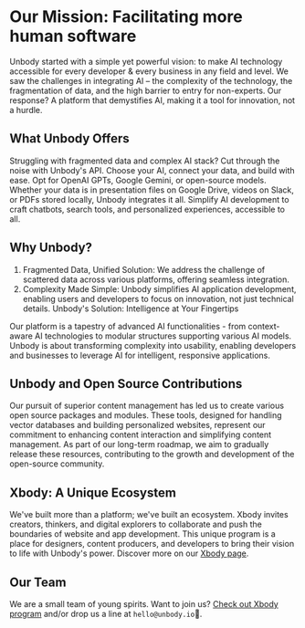 
# Our Mission: Facilitating more human software

Unbody started with a simple yet powerful vision: to make AI technology accessible for every developer & every business in any field and level. We saw the challenges in integrating AI – the complexity of the technology, the fragmentation of data, and the high barrier to entry for non-experts. Our response? A platform that demystifies AI, making it a tool for innovation, not a hurdle.

## What Unbody Offers
Struggling with fragmented data and complex AI stack? Cut through the noise with Unbody's API.
Choose your AI, connect your data, and build with ease. Opt for OpenAI GPTs, Google Gemini, or open-source models. Whether your data is in presentation files on Google Drive, videos on Slack, or PDFs stored locally, Unbody integrates it all. Simplify AI development to craft chatbots, search tools, and personalized experiences, accessible to all.

## Why Unbody?
1. Fragmented Data, Unified Solution: We address the challenge of scattered data across various platforms, offering seamless integration.
2. Complexity Made Simple: Unbody simplifies AI application development, enabling users and developers to focus on innovation, not just technical details.
Unbody's Solution: Intelligence at Your Fingertips

Our platform is a tapestry of advanced AI functionalities - from context-aware AI technologies to modular structures supporting various AI models. Unbody is about transforming complexity into usability, enabling developers and businesses to leverage AI for intelligent, responsive applications.

## Unbody and Open Source Contributions

Our pursuit of superior content management has led us to create various open source packages and modules. These tools, designed for handling vector databases and building personalized websites, represent our commitment to enhancing content interaction and simplifying content management. As part of our long-term roadmap, we aim to gradually release these resources, contributing to the growth and development of the open-source community.

## Xbody: A Unique Ecosystem
We've built more than a platform; we've built an ecosystem. Xbody invites creators, thinkers, and digital explorers to collaborate and push the boundaries of website and app development. This unique program is a place for designers, content producers, and developers to bring their vision to life with Unbody's power. Discover more on our [Xbody page](/xbody).

## Our Team
We are a small team of young spirits. Want to join us? [Check out Xbody program](/xbody) and/or drop us a line at `hello@unbody.io`👋.
<div className={"grid"}>
    <TeamMemberCard name="Amir Houieh"
                    title="Founder & CEO"
                    image="/images/authors/amir.png"
                    links={[
                        {name: "LinkedIn", href: "https://www.linkedin.com/in/amir-houieh"},
                        {name: "Twitter", href: "https://twitter.com/amirhouieh"},
                        {name: "GitHub", href: "https://github.com/amirhouieh"},
                    ]}
    />
    <TeamMemberCard name="Hossein Mehrabi"
                    title="CTO"
                    image="/images/authors/hossein.jpeg"
                    links={[
                        {name: "GitHub", href: "https://github.com/jeangovil"},
                        {name: "LinkedIn", href: "https://www.linkedin.com/in/jeangovil/"},
                        {name: "Twitter", href: "https://x.com/jeangovil"},
                    ]}
    />
</div>
